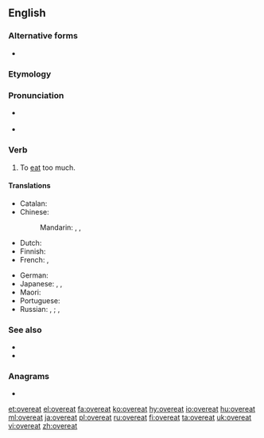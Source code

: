 ==English==

===Alternative forms===
* {{l|en|over-eat}}

===Etymology===
{{prefix|over|eat|lang=en}}

===Pronunciation===
* {{a|US}} {{IPA|/ˌoʊvɚˈit/|lang=en}}
* {{rhymes|iːt|lang=en}}

===Verb===
{{en-verb|overeats|overeating|overate|overeaten}}

# To [[eat]] too much.

====Translations====
{{trans-top|eat too much}}
* Catalan: {{t+|ca|sobremenjar}}
* Chinese:
*: Mandarin: {{t|cmn|[[吃]][[得]][[過多]]|sc=Hani}}, {{t|cmn|[[吃]][[得]][[过多]]|tr=chī dé guòduō|sc=Hani}}, {{t+|cmn|暴食|tr=bàoshí|sc=Hani}}
* Dutch: {{t+|nl|overeten}}
* Finnish: {{t|fi|ylensyödä}}
* French: {{t|fr|[[trop]] [[manger]]}}, {{t+|fr|suralimenter|alt=se suralimenter}}
{{trans-mid}}
* German: {{t|de|überessen|alt=sich überessen}}
* Japanese: {{t|ja|過食|tr=かしょくする, kashoku suru|alt=過食する|sc=Jpan}}, {{t|ja|暴食|tr=ぼうしょくする, bōshoku suru|alt=暴食する|sc=Jpan}}, {{t|ja|食べ過ぎる|tr=たべすぎる, tabesugiru|sc=Jpan}}
* Maori: {{t|mi|pūponga}}
* Portuguese: {{t+|pt|empachar}}
* Russian: {{t+|ru|объеда́ться|impf}}, {{t+|ru|объе́сться|pf}}; {{t+|ru|перееда́ть|impf}}, {{t+|ru|перее́сть|pf}}
{{trans-bottom}}

===See also===
* {{l|en|pack on the pounds}}
* {{l|en|obesity}}

===Anagrams===
* {{l|en|overate}}

[[et:overeat]]
[[el:overeat]]
[[fa:overeat]]
[[ko:overeat]]
[[hy:overeat]]
[[io:overeat]]
[[hu:overeat]]
[[ml:overeat]]
[[ja:overeat]]
[[pl:overeat]]
[[ru:overeat]]
[[fi:overeat]]
[[ta:overeat]]
[[uk:overeat]]
[[vi:overeat]]
[[zh:overeat]]